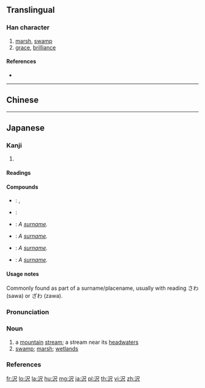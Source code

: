 {{character info/new}}
{{also|澤|泽}}

==Translingual==
{{Han simplified forms|澤|沢|泽}}

===Han character===
{{Han char|rn=85|rad=水|as=04|sn=7|four=|canj=ESO|ids=⿰氵尺}}

# [[marsh]], [[swamp]]
# [[grace]], [[brilliance]]

====References====
* {{Han ref|kx=0612.121|dkj=17234|dj=1005.160|hdz=31574.031|uh=6CA2|ud=27810}}

----

==Chinese==
{{zh-see|澤|v}}

----

==Japanese==
{{ja-kanji forms|沢|澤}}

===Kanji===
{{ja-kanji|grade=c|rs=水04|style=s|kyu=澤}}

# {{defn|lang=ja|sort=水04}}

====Readings====
{{ja-readings|goon=[[じゃく]] (jaku))|kanon=[[たく]] (taku)|kun=[[さわ]] (sawa) ( {{qualifier|historical}} [[さは]] (saha) ), [[うるおす]] (uruosu), [[うるおい]] (uruoi)}}

====Compounds====
{{der-top|Compounds}}
* {{ja-r|沢山|たくさん}}: {{l|en|a lot}}, {{l|en|plenty}}
* {{ja-r|沢庵|たくあん}}: {{l|en|pickled}} {{l|en|daikon}} {{l|en|radish}}
* {{ja-r|梅沢|^うめざわ}}: ''A [[surname]].''
* {{ja-r|藤沢|^ふじさわ}}: ''A [[surname]].''
* {{ja-r|大沢|^おおさわ}}: ''A [[surname]].''
* {{ja-r|中沢|^なかざわ}}: ''A [[surname]].''
{{der-bottom}}

====Usage notes====
Commonly found as part of a surname/placename, usually with reading さわ (sawa) or ざわ (zawa).

{{ja-kanjitab|さわ|yomi=k}}

===Pronunciation===
{{ja-pron|yomi=k|さわ|acc=2|acc_ref=DJR,NHK}}

===Noun===
{{ja-noun|kyu=澤|さわ|hhira=さは}}

# a [[mountain]] [[stream]]; a stream near its [[headwater]]s
# [[swamp]]; [[marsh]]; [[wetlands]]

===References===
<references/>

[[fr:沢]]
[[lo:沢]]
[[la:沢]]
[[hu:沢]]
[[mg:沢]]
[[ja:沢]]
[[pl:沢]]
[[th:沢]]
[[vi:沢]]
[[zh:沢]]